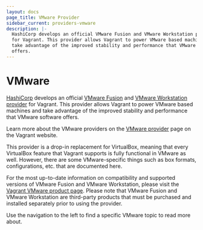 ```yaml
---
layout: docs
page_title: VMware Provider
sidebar_current: providers-vmware
description: |-
  HashiCorp develops an official VMware Fusion and VMware Workstation provider
  for Vagrant. This provider allows Vagrant to power VMware based machines and
  take advantage of the improved stability and performance that VMware software
  offers.
---
```


# VMware

[HashiCorp](https://www.hashicorp.com) develops an official
[VMware Fusion](https://www.vmware.com/products/fusion/overview.html)
and [VMware Workstation](https://www.vmware.com/products/workstation/)&nbsp;
[provider](/docs/providers/) for Vagrant. This provider allows
Vagrant to power VMware based machines and take advantage of the
improved stability and performance that VMware software offers.

Learn more about the VMware providers on the
[VMware provider](/vmware) page on
the Vagrant website.

This provider is a drop-in replacement for VirtualBox, meaning that every
VirtualBox feature that Vagrant supports is fully functional in VMware as
well. However, there are some VMware-specific things such as box formats,
configurations, etc. that are documented here.

For the most up-to-date information on compatibility and supported versions of
VMware Fusion and VMware Workstation, please visit the
[Vagrant VMware product page](/vmware). Please note
that VMware Fusion and VMware Workstation are third-party products that must be
purchased and installed separately prior to using the provider.

Use the navigation to the left to find a specific VMware topic to read
more about.
